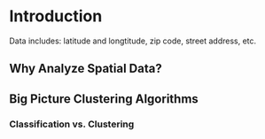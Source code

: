 <!-- The {.unnumbered} option here means that the introduction will be "Chapter 0." -->

\onehalfspacing

# Introduction {.unnumbered}
Data includes: latitude and longtitude, zip code, street address, etc. 

## Why Analyze Spatial Data?


## Big Picture Clustering Algorithms

### Classification vs. Clustering
